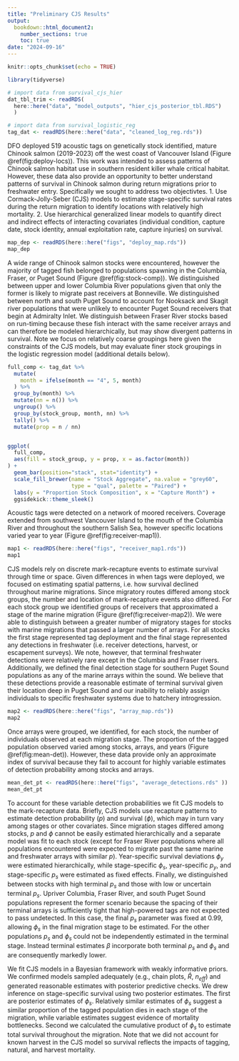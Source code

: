 ```yaml
---
title: "Preliminary CJS Results"
output:
  bookdown::html_document2:
    number_sections: true
    toc: true
date: "2024-09-16"
---
```


```r
knitr::opts_chunk$set(echo = TRUE)

library(tidyverse)

# import data from survival_cjs_hier
dat_tbl_trim <- readRDS(
  here::here("data", "model_outputs", "hier_cjs_posterior_tbl.RDS")
  )

# import data from survival_logistic_reg
tag_dat <- readRDS(here::here("data", "cleaned_log_reg.rds"))

```

DFO deployed 519 acoustic tags on genetically stock identified, mature Chinook salmon (2019-2023) off the west coast of Vancouver Island (Figure \@ref(fig:deploy-locs)). This work was intended to assess patterns of Chinook salmon habitat use in southern resident killer whale critical habitat. However, these data also provide an opportunity to better understand patterns of survival in Chinook salmon during return migrations prior to freshwater entry. Specifically we sought to address two objectivtes.
1. Use Cormack-Jolly-Seber (CJS) models to estimate stage-specific survival rates during the return migration to identify locations with relatively high mortality.
2. Use hierarchical generalized linear models to quantify direct and indirect effects of interacting covariates (individual condition, capture date, stock identity, annual exploitation rate, capture injuries) on survival.

```r
map_dep <- readRDS(here::here("figs", "deploy_map.rds"))
map_dep
```

A wide range of Chinook salmon stocks were encountered, however the majority of tagged fish belonged to populations spawning in the Columbia, Fraser, or Puget Sound (Figure \@ref(fig:stock-comp)). We distinguished between upper and lower Columbia River populations given that only the former is likely to migrate past receivers at Bonneville. We distinguished between north and south Puget Sound to account for Nooksack and Skagit river populations that were unlikely to encounter Puget Sound receivers that begin at Admiralty Inlet. We distinguish between Fraser River stocks based on run-timing because these fish interact with the same receiver arrays and can therefore be modeled hierarchically, but may show divergent patterns in survival. Note we focus on relatively coarse groupings here given the constraints of the CJS models, but may evaluate finer stock groupings in the logistic regression model (additional details below). 

```r
full_comp <- tag_dat %>% 
  mutate(
    month = ifelse(month == "4", 5, month)
  ) %>% 
  group_by(month) %>%
  mutate(nn = n()) %>% 
  ungroup() %>% 
  group_by(stock_group, month, nn) %>%
  tally() %>%
  mutate(prop = n / nn) 


ggplot(
  full_comp, 
  aes(fill = stock_group, y = prop, x = as.factor(month))
) + 
  geom_bar(position="stack", stat="identity") +
  scale_fill_brewer(name = "Stock Aggregate", na.value = "grey60",
                    type = "qual", palette = "Paired") +
  labs(y = "Proportion Stock Composition", x = "Capture Month") +
  ggsidekick::theme_sleek()
```

Acoustic tags were detected on a network of moored receivers. Coverage extended from southwest Vancouver Island to the mouth of the Columbia River and throughout the southern Salish Sea, however specific locations varied year to year (Figure \@ref(fig:receiver-map1)). 

```r
map1 <- readRDS(here::here("figs", "receiver_map1.rds"))
map1
```

CJS models rely on discrete mark-recapture events to estimate survival through time or space. Given differences in when tags were deployed, we focused on estimating spatial patterns, i.e. how survival declined throughout marine migrations. Since migratory routes differed among stock groups, the number and location of mark-recapture events also differed. For each stock group we identified groups of receivers that approximated a stage of the marine migration  (Figure \@ref(fig:receiver-map2)). We were able to distinguish between a greater number of migratory stages for stocks with marine migrations that passed a larger number of arrays. For all stocks the first stage represented tag deployment and the final stage represented any detections in freshwater (i.e. receiver detections, harvest, or escapement surveys). We note, however, that terminal freshwater detections were relatively rare except in the Columbia and Fraser rivers. Additionally, we defined the final detection stage for southern Puget Sound populations as any of the marine arrays within the sound. We believe that these detections provide a reasonable estimate of terminal survival given their location deep in Puget Sound and our inability to reliably assign individuals to specific freshwater systems due to hatchery introgression. 

```r
map2 <- readRDS(here::here("figs", "array_map.rds"))
map2
```

Once arrays were grouped, we identified, for each stock, the number of individuals observed at each migration stage. The proportion of the tagged population observed varied among stocks, arrays, and years (Figure \@ref(fig:mean-det)). However, these data provide only an approximate index of survival because they fail to account for highly variable estimates of detection probability among stocks and arrays. 

```r
mean_det_pt <- readRDS(here::here("figs", "average_detections.rds" ))
mean_det_pt
```

To account for these variable detection probabilities we fit CJS models to the mark-recapture data. Briefly, CJS models use recapture patterns to estimate detection probability ($p$) and survival ($\phi$), which may in turn vary among stages or other covariates. Since migration stages differed among stocks, $p$ and $\phi$ cannot be easily estimated hierarchically and a separate model was fit to each stock (except for Fraser River populations where all populations encountered were expected to migrate past the same marine and freshwater arrays with similar $p$). Year-specific survival deviations $\phi_y$ were estimated hierarchically, while stage-specific $\phi_s$, year-specific $p_y$, and stage-specific $p_s$ were estimated as fixed effects. Finally, we distinguished between stocks with high terminal $p_s$ and those with low or uncertain terminal $p_s$. Upriver Columbia, Fraser River, and south Puget Sound populations represent the former scenario because the spacing of their terminal arrays is sufficiently tight that high-powered tags are not expected to pass undetected. In this case, the final $p_s$ parameter was fixed at 0.99, allowing $\phi_s$ in the final migration stage to be estimated. For the other populations $p_s$ and $\phi_s$ could not be independently estimated in the terminal stage. Instead terminal estimates $\beta$ incorporate both terminal $p_s$ and $\phi_s$ and are consequently markedly lower. 

We fit CJS models in a Bayesian framework with weakly informative priors. We confirmed models sampled adequately (e.g., chain plots, $\hat{R}$, $n_{eff}$) and generated reasonable estimates with posterior predictive checks. We drew inference on stage-specific survival using two posterior estimates. The first are posterior estimates of $\phi_s$. Relatively similar estimates of $\phi_s$ suggest a similar proportion of the tagged population dies in each stage of the migration, while variable estimates suggest evidence of mortality bottlenecks. Second we calculated the cumulative product of $\phi_s$ to estimate total survival throughout the migration. Note that we did not account for known harvest in the CJS model so survival reflects the impacts of tagging, natural, and harvest mortality.


